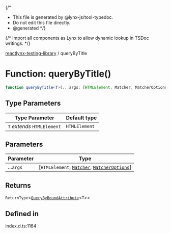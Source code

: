 {/*
* This file is generated by @lynx-js/tool-typedoc.
* Do not edit this file directly.
* @generated
*/}

{/* Import all components as Lynx to allow dynamic lookup in TSDoc writings. */}


[reactlynx-testing-library](/api/reactlynx-testing-library/index.mdx) / queryByTitle

# Function: queryByTitle()

```ts
function queryByTitle<T>(...args: [HTMLElement, Matcher, MatcherOptions]): ReturnType<QueryByBoundAttribute<T>>
```

## Type Parameters

| Type Parameter | Default type |
| ------ | ------ |
| `T` *extends* `HTMLElement` | `HTMLElement` |

## Parameters

| Parameter | Type |
| ------ | ------ |
| ...`args` | [`HTMLElement`, [`Matcher`](/api/reactlynx-testing-library/TypeAlias.Matcher.mdx), [`MatcherOptions`](/api/reactlynx-testing-library/Interface.MatcherOptions.mdx)] |

## Returns

`ReturnType`\<[`QueryByBoundAttribute`](/api/reactlynx-testing-library/queries.TypeAlias.QueryByBoundAttribute.mdx)\<`T`\>\>

## Defined in

index.d.ts:1164
